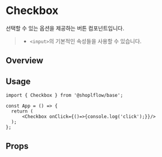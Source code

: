 
<Meta of={CheckboxStories} />

# Checkbox
선택할 수 있는 옵션을 제공하는 버튼 컴포넌트입니다.
> - `<input>`의 기본적인 속성들을 사용할 수 있습니다.

## Overview
<Canvas of={CheckboxStories.Playground} />

## Usage
```tsx
import { Checkbox } from '@shoplflow/base';

const App = () => {
  return (
      <Checkbox onClick={()=>{console.log('click');}}/>
  );
};
```

## Props
<Controls of={CheckboxStories.Playground} />